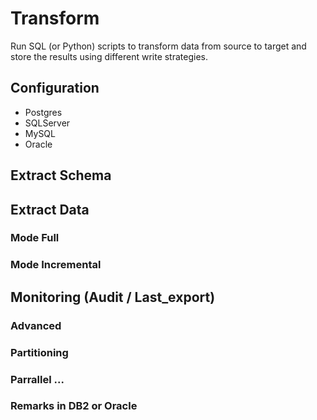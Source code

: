 # Transform

Run SQL (or Python) scripts to transform data from source to target and store the results using different write strategies.

## Configuration
- Postgres
- SQLServer
- MySQL
- Oracle

## Extract Schema
## Extract Data
### Mode Full
### Mode Incremental
## Monitoring (Audit / Last_export)
### Advanced
### Partitioning
### Parrallel ...
### Remarks in DB2 or Oracle
